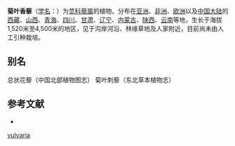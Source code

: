 {{Speciesbox
| name = 菊叶香藜
| status = 
| status_system = 
| image = Chenopodium vulvaria - Woodville.jpg
| genus = Chenopodium
| species = foetidum
| authority = Schrad.
}}

'''菊叶香藜'''（[[学名|学名]]：{{lang|la|''Chenopodium foetidum''}}）为[[苋科|苋科]][[藜属|藜属]]的植物。分布在[[亚洲|亚洲]]、[[非洲|非洲]]、[[欧洲|欧洲]]以及[[中国大陆|中国大陆]]的[[西藏|西藏]]、[[山西|山西]]、[[青海|青海]]、[[四川|四川]]、[[甘肃|甘肃]]、[[辽宁|辽宁]]、[[内蒙古|内蒙古]]、[[陕西|陕西]]、[[云南|云南]]等地，生长于海拔1,520米至4,500米的地区，见于沟岸河沿、林缘草地及人家附近，目前尚未由人工引种栽培。

== 别名 ==
总状花藜（中国北部植物图志） 菊叶刺藜（东北草本植物志）

== 参考文献 ==
<div class="references-small">
* {{cite web| url =http://www.bioinfo.cn/db05/KmzwSpecies.php?action=view&id=3165| title =菊叶香藜| work =《中国高等植物数据库全库》| publisher =中国科学院微生物研究所| author =昆明植物研究所| accessdate =2009-02-23| deadurl =yes| archiveurl =https://web.archive.org/web/20160305063301/http://www.bioinfo.cn/db05/KmzwSpecies.php?action=view&id=3165| archivedate =2016-03-05}}
</div>
{{Taxonbar|from=Q2119407}}

{{DEFAULTSORT:Chenopodium vulvaria}}
[[Category:藜属|vulvaria]]


{{Amaranthaceae-stub}}
